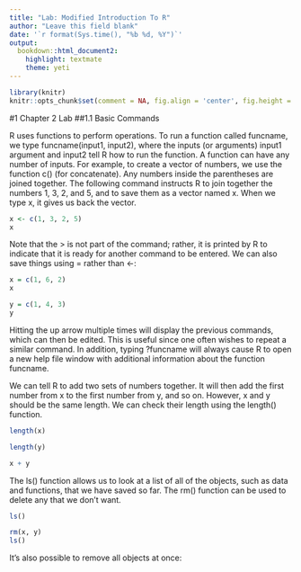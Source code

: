 ```yaml
---
title: "Lab: Modified Introduction To R"
author: "Leave this field blank"
date: '`r format(Sys.time(), "%b %d, %Y")`'
output: 
  bookdown::html_document2: 
    highlight: textmate
    theme: yeti
---
```


```r
library(knitr)
knitr::opts_chunk$set(comment = NA, fig.align = 'center', fig.height = 5, fig.width = 5, prompt = FALSE, highlight = TRUE, tidy = FALSE, warning = FALSE, message = FALSE, tidy.opts=list(blank = TRUE, width.cutoff = 80))
```

#1 Chapter 2 Lab
##1.1 Basic Commands


R uses functions to perform operations. To run a function called funcname, we type funcname(input1, input2), where the inputs (or arguments) input1 argument and input2 tell R how to run the function. A function can have any number of inputs. For example, to create a vector of numbers, we use the function c() (for concatenate). Any numbers inside the parentheses are joined together. The following command instructs R to join together the numbers 1, 3, 2, and 5, and to save them as a vector named x. When we type x, it gives us back the vector.

```r
x <- c(1, 3, 2, 5) 
x
```
Note that the > is not part of the command; rather, it is printed by R to indicate that it is ready for another command to be entered. We can also save things using = rather than <-:
```r
x = c(1, 6, 2)
x
```
```r
y = c(1, 4, 3)
y
```
Hitting the up arrow multiple times will display the previous commands, which can then be edited. This is useful since one often wishes to repeat a similar command. In addition, typing ?funcname will always cause R to open a new help file window with additional information about the function funcname.

We can tell R to add two sets of numbers together. It will then add the first number from x to the first number from y, and so on. However, x and y should be the same length. We can check their length using the length() function.
```r
length(x)
```
```r
length(y)
```
```r
x + y
```
The ls() function allows us to look at a list of all of the objects, such as data and functions, that we have saved so far. The rm() function can be used to delete any that we don’t want.
```r
ls()
```
```r
rm(x, y)
ls()
```
It’s also possible to remove all objects at once:























